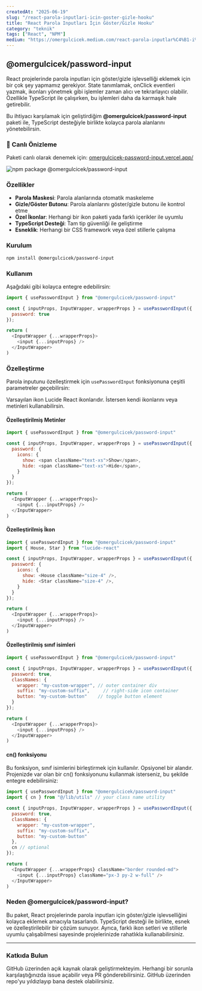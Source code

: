```yaml
---
createdAt: "2025-06-19"
slug: "/react-parola-inputlari-icin-goster-gizle-hooku"
title: "React Parola Inputları İçin Göster/Gizle Hooku"
category: "teknik"
tags: ["React", "NPM"]
medium: "https://omergulcicek.medium.com/react-parola-inputlar%C4%B1-i%C3%A7in-g%C3%B6ster-gizle-hooku-1f0085624887"
---
```


## @omergulcicek/password-input

React projelerinde parola inputları için göster/gizle işlevselliği eklemek için bir çok şey yapmamız gerekiyor. State tanımlamak, onClick eventleri yazmak, ikonları yönetmek gibi işlemler zaman alıcı ve tekrarlayıcı olabilir. Özellikle TypeScript ile çalışırken, bu işlemleri daha da karmaşık hale getirebilir.

Bu ihtiyacı karşılamak için geliştirdiğim **@omergulcicek/password-input** paketi ile, TypeScript desteğiyle birlikte kolayca parola alanlarını yönetebilirsin.

### 🚀 Canlı Önizleme

Paketi canlı olarak denemek için: <a href="https://omergulcicek-password-input.vercel.app/" target="_blank" rel="noreferrer noopener">omergulcicek-password-input.vercel.app/</a>

![npm package @omergulcicek/password-input](/blog/2025-06-16/password-input.png)

### Özellikler

- **Parola Maskesi**: Parola alanlarında otomatik maskeleme
- **Gizle/Göster Butonu**: Parola alanlarını göster/gizle butonu ile kontrol etme
- **Özel İkonlar**: Herhangi bir ikon paketi yada farklı içerikler ile uyumlu
- **TypeScript Desteği**: Tam tip güvenliği ile geliştirme
- **Esneklik**: Herhangi bir CSS framework veya özel stillerle çalışma

### Kurulum
```bash
npm install @omergulcicek/password-input
```

### Kullanım

Aşağıdaki gibi kolayca entegre edebilirsin:

```javascript
import { usePasswordInput } from "@omergulcicek/password-input"

const { inputProps, InputWrapper, wrapperProps } = usePasswordInput({
  password: true
});

return (
  <InputWrapper {...wrapperProps}>
    <input {...inputProps} />
  </InputWrapper>
)
```

### Özelleştirme

Parola inputunu özelleştirmek için `usePasswordInput` fonksiyonuna çeşitli parametreler geçebilirsin:

Varsayılan ikon Lucide React ikonlarıdır. İstersen kendi ikonlarını veya metinleri kullanabilirsin.

#### Özelleştirilmiş Metinler

```javascript
import { usePasswordInput } from "@omergulcicek/password-input"

const { inputProps, InputWrapper, wrapperProps } = usePasswordInput({
  password: {
    icons: {
      show: <span className="text-xs">Show</span>,
      hide: <span className="text-xs">Hide</span>,
    }
  }
});

return (
  <InputWrapper {...wrapperProps}>
    <input {...inputProps} />
  </InputWrapper>
)
```

#### Özelleştirilmiş İkon

```javascript
import { usePasswordInput } from "@omergulcicek/password-input"
import { House, Star } from "lucide-react"

const { inputProps, InputWrapper, wrapperProps } = usePasswordInput({
  password: {
    icons: {
      show: <House className="size-4" />,
      hide: <Star className="size-4" />,
    }
  }
});

return (
  <InputWrapper {...wrapperProps}>
    <input {...inputProps} />
  </InputWrapper>
)
```

#### Özelleştirilmiş sınıf isimleri

```javascript
import { usePasswordInput } from "@omergulcicek/password-input"

const { inputProps, InputWrapper, wrapperProps } = usePasswordInput({
  password: true,
  classNames: {
    wrapper: "my-custom-wrapper", // outer container div
    suffix: "my-custom-suffix",     // right-side icon container
    button: "my-custom-button"    // toggle button element
  }
});

return (
  <InputWrapper {...wrapperProps}>
    <input {...inputProps} />
  </InputWrapper>
)
```

#### cn() fonksiyonu

Bu fonksiyon, sınıf isimlerini birleştirmek için kullanılır. Opsiyonel bir alandır. Projenizde var olan bir cn() fonksiyonunu kullanmak isterseniz, bu şekilde entegre edebilirsiniz:

```javascript
import { usePasswordInput } from "@omergulcicek/password-input"
import { cn } from "@/lib/utils" // your class name utility

const { inputProps, InputWrapper, wrapperProps } = usePasswordInput({
  password: true,
  classNames: {
    wrapper: "my-custom-wrapper",
    suffix: "my-custom-suffix", 
    button: "my-custom-button"
  },
  cn // optional
});

return (
  <InputWrapper {...wrapperProps} className="border rounded-md">
    <input {...inputProps} className="px-3 py-2 w-full" />
  </InputWrapper>
)
```

### Neden @omergulcicek/password-input?

Bu paket, React projelerinde parola inputları için göster/gizle işlevselliğini kolayca eklemek amacıyla tasarlandı. TypeScript desteği ile birlikte, esnek ve özelleştirilebilir bir çözüm sunuyor. Ayrıca, farklı ikon setleri ve stillerle uyumlu çalışabilmesi sayesinde projelerinizde rahatlıkla kullanabilirsiniz.

***

### Katkıda Bulun

GitHub üzerinden açık kaynak olarak geliştirmekteyim. Herhangi bir sorunla karşılaştığınızda issue açabilir veya PR gönderebilirsiniz. GitHub üzerinden repo'yu yıldızlayıp bana destek olabilirsiniz.